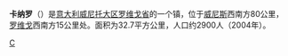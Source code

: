 {{Infobox Italian comune
| name                = 卡纳罗
| official_name       = Comune di Canaro
| image_skyline       = Santa Sofia and town hall (Canaro).jpg
| coordinates         = {{coord|44|56|N|11|40|E|type:city(2,885)_region:IT|display=inline,title}}
| coordinates_footnotes = 
| region              = [[威尼托大区|威尼托大区]]
| province            = [[羅維戈省|羅維戈省]]
| area_total_km2      = 32.7
| population_footnotes = 
| population_total    = 2885
| population_as_of    = 2004年12月
| postal_code         = 45034
| area_code           = 0425
| website             = {{official website|http://www.comune.canaro.ro.it/}}
}}
'''卡纳罗'''（{{lang-it|Canaro}}）是[[意大利|意大利]][[威尼托大区|威尼托大区]][[罗维戈省|罗维戈省]]的一个镇，位于[[威尼斯|威尼斯]]西南方80公里，[[罗维戈|罗维戈]]西南方15公里处。面积为32.7平方公里，人口约2900人（2004年）。

{{Italy-geo-stub}}
{{Province of Rovigo}}

[[Category:罗维戈省市镇|C]]